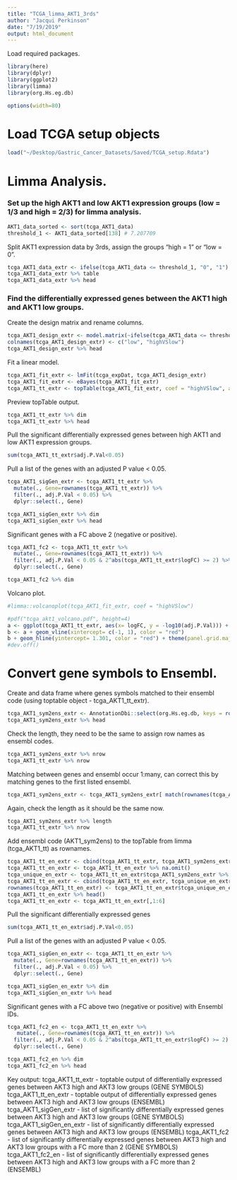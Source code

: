 ```yaml
---
title: "TCGA_limma_AKT1_3rds"
author: "Jacqui Perkinson"
date: "7/19/2019"
output: html_document
---
```


Load required packages.

```r
library(here)
library(dplyr)
library(ggplot2)
library(limma)
library(org.Hs.eg.db)

options(width=80)
```

# Load TCGA setup objects

```r
load("~/Desktop/Gastric_Cancer_Datasets/Saved/TCGA_setup.Rdata")
```

# Limma Analysis.

### Set up the high AKT1 and low AKT1 expression groups (low = 1/3 and high = 2/3) for limma analysis.

```r
AKT1_data_sorted <- sort(tcga_AKT1_data)
threshold_1 <- AKT1_data_sorted[138] # 7.207709
```

Split AKT1 expression data by 3rds, assign the groups "high = 1" or "low = 0".

```r
tcga_AKT1_data_extr <- ifelse(tcga_AKT1_data <= threshold_1, "0", "1")
tcga_AKT1_data_extr %>% table
tcga_AKT1_data_extr %>% head
```

### Find the differentially expressed genes between the AKT1 high and AKT1 low groups.

Create the design matrix and rename columns.

```r
tcga_AKT1_design_extr <- model.matrix(~ifelse(tcga_AKT1_data <= threshold_1, 0, 1))
colnames(tcga_AKT1_design_extr) <- c("low", "highVSlow")
tcga_AKT1_design_extr %>% head
```

Fit a linear model.

```r
tcga_AKT1_fit_extr <- lmFit(tcga_expDat, tcga_AKT1_design_extr)
tcga_AKT1_fit_extr <- eBayes(tcga_AKT1_fit_extr)
tcga_AKT1_tt_extr <- topTable(tcga_AKT1_fit_extr, coef = "highVSlow", adjust = "BH", n = nrow(tcga_expDat))
```

Preview topTable output.

```r
tcga_AKT1_tt_extr %>% dim
tcga_AKT1_tt_extr %>% head
```

Pull the significant differentially expressed genes between high AKT1 and low AKT1 expression groups.

```r
sum(tcga_AKT1_tt_extr$adj.P.Val<0.05)
```

Pull a list of the genes with an adjusted P value < 0.05.

```r
tcga_AKT1_sigGen_extr <- tcga_AKT1_tt_extr %>%  
  mutate(., Gene=rownames(tcga_AKT1_tt_extr)) %>% 
  filter(., adj.P.Val < 0.05) %>% 
  dplyr::select(., Gene)

tcga_AKT1_sigGen_extr %>% dim
tcga_AKT1_sigGen_extr %>% head
```

Significant genes with a FC above 2 (negative or positive).

```r
tcga_AKT1_fc2 <- tcga_AKT1_tt_extr %>%  
  mutate(., Gene=rownames(tcga_AKT1_tt_extr)) %>% 
  filter(., adj.P.Val < 0.05 & 2^abs(tcga_AKT1_tt_extr$logFC) >= 2) %>% 
  dplyr::select(., Gene)

tcga_AKT1_fc2 %>% dim
```

Volcano plot.

```r
#limma::volcanoplot(tcga_AKT1_fit_extr, coef = "highVSlow")

#pdf("tcga_akt1_volcano.pdf", height=4)
a <- ggplot(tcga_AKT1_tt_extr, aes(x= logFC, y = -log10(adj.P.Val))) + geom_point(alpha=1, size=0.5) + xlab("log2 fold change") + ylab("-log10 (adjusted p-value)") + xlim(-2, 2)
b <- a + geom_vline(xintercept= c(-1, 1), color = "red")
b + geom_hline(yintercept= 1.301, color = "red") + theme(panel.grid.major = element_blank(), panel.grid.minor = element_blank(), panel.background = element_blank(), axis.line = element_line(colour = "black"))
#dev.off()
```

# Convert gene symbols to Ensembl.

Create and data frame where genes symbols matched to their ensembl code (using toptable object - tcga_AKT1_tt_extr).

```r
tcga_AKT1_sym2ens_extr <- AnnotationDbi::select(org.Hs.eg.db, keys = rownames(tcga_AKT1_tt_extr), columns = "ENSEMBL", keytype = "SYMBOL", multiVals ='first')
tcga_AKT1_sym2ens_extr %>% head
```

Check the length, they need to be the same to assign row names as ensembl codes.

```r
tcga_AKT1_sym2ens_extr %>% nrow
tcga_AKT1_tt_extr %>% nrow
```

Matching between genes and ensembl occur 1:many, can correct this by matching genes to the first listed ensembl.

```r
tcga_AKT1_sym2ens_extr <- tcga_AKT1_sym2ens_extr[ match(rownames(tcga_AKT1_tt_extr), tcga_AKT1_sym2ens_extr[,1]) ,2]
```

Again, check the length as it should be the same now.

```r
tcga_AKT1_sym2ens_extr %>% length
tcga_AKT1_tt_extr %>% nrow
```

Add ensembl code (AKT1_sym2ens) to the topTable from limma (tcga_AKT1_tt) as rownames.

```r
tcga_AKT1_tt_en_extr <- cbind(tcga_AKT1_tt_extr, tcga_AKT1_sym2ens_extr)
tcga_AKT1_tt_en_extr <- tcga_AKT1_tt_en_extr %>% na.omit()
tcga_unique_en_extr <- tcga_AKT1_tt_en_extr$tcga_AKT1_sym2ens_extr %>% as.character %>% make.unique()
tcga_AKT1_tt_en_extr <- cbind(tcga_AKT1_tt_en_extr, tcga_unique_en_extr)
rownames(tcga_AKT1_tt_en_extr) <- tcga_AKT1_tt_en_extr$tcga_unique_en_extr
tcga_AKT1_tt_en_extr %>% head()
tcga_AKT1_tt_en_extr <- tcga_AKT1_tt_en_extr[,1:6]
```

Pull the significant differentially expressed genes

```r
sum(tcga_AKT1_tt_en_extr$adj.P.Val<0.05)
```

Pull a list of the genes with an adjusted P value < 0.05.

```r
tcga_AKT1_sigGen_en_extr <- tcga_AKT1_tt_en_extr %>%  
  mutate(., Gene=rownames(tcga_AKT1_tt_en_extr)) %>% 
  filter(., adj.P.Val < 0.05) %>% 
  dplyr::select(., Gene)

tcga_AKT1_sigGen_en_extr %>% dim
tcga_AKT1_sigGen_en_extr %>% head
```

Significant genes with a FC above two (negative or positive) with Ensembl IDs.

```r
tcga_AKT1_fc2_en <- tcga_AKT1_tt_en_extr %>%  
   mutate(., Gene=rownames(tcga_AKT1_tt_en_extr)) %>% 
  filter(., adj.P.Val < 0.05 & 2^abs(tcga_AKT1_tt_en_extr$logFC) >= 2) %>% 
  dplyr::select(., Gene)

tcga_AKT1_fc2_en %>% dim
tcga_AKT1_fc2_en %>% head
```



Key output:
tcga_AKT1_tt_extr - toptable output of differentially expressed genes between AKT3 high and AKT3 low groups (GENE SYMBOLS)
tcga_AKT1_tt_en_extr - toptable output of differentially expressed genes between AKT3 high and AKT3 low groups (ENSEMBL)
tcga_AKT1_sigGen_extr - list of significantly differentially expressed genes between AKT3 high and AKT3 low groups (GENE SYMBOLS)
tcga_AKT1_sigGen_en_extr - list of significantly differentially expressed genes between AKT3 high and AKT3 low groups (ENSEMBL)
tcga_AKT1_fc2 - list of significantly differentially expressed genes between AKT3 high and AKT3 low groups with a FC more than 2 (GENE SYMBOLS)
tcga_AKT1_fc2_en - list of significantly differentially expressed genes between AKT3 high and AKT3 low groups with a FC more than 2 (ENSEMBL)
